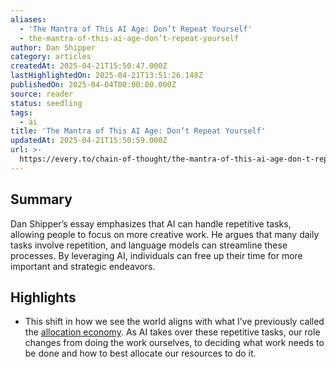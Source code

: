 ```yaml
---
aliases:
  - 'The Mantra of This AI Age: Don’t Repeat Yourself'
  - the-mantra-of-this-ai-age-don’t-repeat-yourself
author: Dan Shipper
category: articles
createdAt: 2025-04-21T15:50:47.000Z
lastHighlightedOn: 2025-04-21T13:51:26.148Z
publishedOn: 2025-04-04T00:00:00.000Z
source: reader
status: seedling
tags:
  - ai
title: 'The Mantra of This AI Age: Don’t Repeat Yourself'
updatedAt: 2025-04-21T15:50:59.000Z
url: >-
  https://every.to/chain-of-thought/the-mantra-of-this-ai-age-don-t-repeat-yourself-c53a8da2-8cf6-431d-8780-8197b2e57077
---
```

## Summary

Dan Shipper’s essay emphasizes that AI can handle repetitive tasks, allowing people to focus on more creative work. He argues that many daily tasks involve repetition, and language models can streamline these processes. By leveraging AI, individuals can free up their time for more important and strategic endeavors.

## Highlights

- This shift in how we see the world aligns with what I’ve previously called the [allocation economy](https://every.to/chain-of-thought/the-knowledge-economy-is-over-welcome-to-the-allocation-economy?sid=56637). As AI takes over these repetitive tasks, our role changes from doing the work ourselves, to deciding what work needs to be done and how to best allocate our resources to do it.
